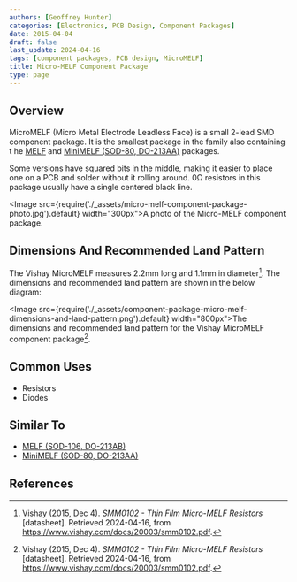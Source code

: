 ```yaml
---
authors: [Geoffrey Hunter]
categories: [Electronics, PCB Design, Component Packages]
date: 2015-04-04
draft: false
last_update: 2024-04-16
tags: [component packages, PCB design, MicroMELF]
title: Micro-MELF Component Package
type: page
---
```


## Overview

MicroMELF (Micro Metal Electrode Leadless Face) is a small 2-lead SMD component package. It is the smallest package in the family also containing t
he [MELF](/pcb-design/component-packages/melf-component-package/) and [MiniMELF (SOD-80, DO-213AA)](/pcb-design/component-packages/minimelf-component-package/) packages.

Some versions have squared bits in the middle, making it easier to place one on a PCB and solder without it rolling around. 0Ω resistors in this package usually have a single centered black line.

<Image src={require('./_assets/micro-melf-component-package-photo.jpg').default} width="300px">A photo of the Micro-MELF component package.</Image>

## Dimensions And Recommended Land Pattern

The Vishay MicroMELF measures 2.2mm long and 1.1mm in diameter[^vishay-smm0102-thin-film-micromelf-resistors]. The dimensions and recommended land pattern are shown in the below diagram:

<Image src={require('./_assets/component-package-micro-melf-dimensions-and-land-pattern.png').default} width="800px">The dimensions and recommended land pattern for the Vishay MicroMELF component package[^vishay-smm0102-thin-film-micromelf-resistors].</Image>

## Common Uses

* Resistors
* Diodes

## Similar To

* [MELF (SOD-106, DO-213AB)](/pcb-design/component-packages/melf-component-package/)
* [MiniMELF (SOD-80, DO-213AA)](/pcb-design/component-packages/minimelf-component-package/)

## References

[^vishay-smm0102-thin-film-micromelf-resistors]: Vishay (2015, Dec 4). _SMM0102 - Thin Film Micro-MELF Resistors_ [datasheet]. Retrieved 2024-04-16, from https://www.vishay.com/docs/20003/smm0102.pdf.
